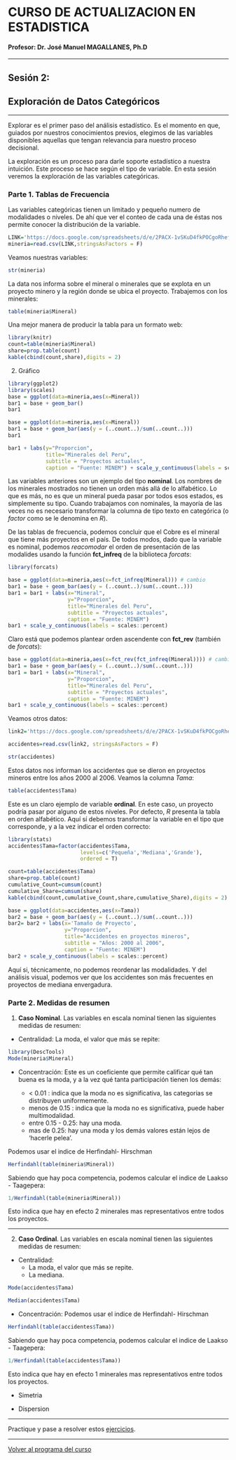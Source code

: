 # CURSO DE ACTUALIZACION EN ESTADISTICA

#### Profesor: Dr. José Manuel MAGALLANES, Ph.D

____

## Sesión 2: 

## **Exploración de Datos Categóricos**

____

Explorar es el primer paso del análisis estadístico. Es el momento en que, guiados por nuestros conocimientos previos, elegimos de las variables disponibles aquellas que tengan relevancia para nuestro proceso decisional.

La exploración es un proceso para darle soporte estadístico a nuestra intuición. Este proceso se hace según el tipo de variable. En esta sesión veremos la exploración de las variables categóricas.

### Parte 1. **Tablas de Frecuencia**

Las variables categóricas tienen un limitado y pequeño numero de modalidades o niveles. De ahí que ver el conteo de cada una de éstas nos permite conocer la distribución de la variable.

```r
LINK='https://docs.google.com/spreadsheets/d/e/2PACX-1vSKuD4fkPOCgoRhefu9cDLzKJe-tkZ8V0EDPihgr2B6PZK3j-MGAfcSyNRQ91hzhuEh_iCebo1-8DWu/pub?gid=775750542&single=true&output=csv'
mineria=read.csv(LINK,stringsAsFactors = F)
```

Veamos nuestras variables:
```r
str(mineria)
```

La data nos informa sobre el mineral o minerales que se explota en un proyecto minero y la región donde se ubica el proyecto. Trabajemos con los minerales:

```r
table(mineria$Mineral)
```

Una mejor manera de producir la tabla para un formato web:

```r
library(knitr)
count=table(mineria$Mineral)
share=prop.table(count)
kable(cbind(count,share),digits = 2)
```



2. Gráfico
```r
library(ggplot2)
library(scales)
base = ggplot(data=mineria,aes(x=Mineral))
bar1 = base + geom_bar()
bar1 
```

```r
base = ggplot(data=mineria,aes(x=Mineral))
bar1 = base + geom_bar(aes(y = (..count..)/sum(..count..)))
bar1 
```


```r
bar1 + labs(y="Proporcion",
            title="Minerales del Peru", 
            subtitle = "Proyectos actuales",
            caption = "Fuente: MINEM") + scale_y_continuous(labels = scales::percent)
```




Las variables anteriores son un ejemplo del tipo **nominal**. Los nombres de los minerales mostrados no tienen un orden más allá de lo alfabético. Lo que es más, no es que un mineral pueda pasar por todos esos estados, es simplemente su tipo. Cuando trabajamos con nominales, la mayoría de las veces no es necesario transformar la columna de tipo texto en categórica (o _factor_ como se le denomina en _R_).

De las tablas de frecuencia, podemos concluir que el Cobre es el mineral que tiene más proyectos en el país. De todos modos, dado que la variable es nominal, podemos _reacomodar_ el orden de presentación de las modalides usando la función **fct_infreq** de la biblioteca _forcats_:

```r
library(forcats)

base = ggplot(data=mineria,aes(x=fct_infreq(Mineral))) # cambio
bar1 = base + geom_bar(aes(y = (..count..)/sum(..count..)))
bar1 = bar1 + labs(x="Mineral",
                   y="Proporcion",
                   title="Minerales del Peru", 
                   subtitle = "Proyectos actuales",
                   caption = "Fuente: MINEM") 
bar1 + scale_y_continuous(labels = scales::percent)

```

Claro está que podemos plantear orden ascendente con **fct_rev** (también de _forcats_):

```r
base = ggplot(data=mineria,aes(x=fct_rev(fct_infreq(Mineral)))) # cambio
bar1 = base + geom_bar(aes(y = (..count..)/sum(..count..)))
bar1 = bar1 + labs(x="Mineral",
                   y="Proporcion",
                   title="Minerales del Peru", 
                   subtitle = "Proyectos actuales",
                   caption = "Fuente: MINEM") 
bar1 + scale_y_continuous(labels = scales::percent)
```

Veamos otros datos:

```r
link2='https://docs.google.com/spreadsheets/d/e/2PACX-1vSKuD4fkPOCgoRhefu9cDLzKJe-tkZ8V0EDPihgr2B6PZK3j-MGAfcSyNRQ91hzhuEh_iCebo1-8DWu/pub?gid=1869012038&single=true&output=csv'

accidentes=read.csv(link2, stringsAsFactors = F)

str(accidentes)
```

Estos datos nos informan los accidentes que se dieron en proyectos mineros entre los años 2000 al 2006. Veamos la columna _Tama_:

```r
table(accidentes$Tama)
```

Este es un claro ejemplo de variable **ordinal**. En este caso, un proyecto podría pasar por alguno de estos niveles. Por defecto, _R_ presenta la tabla en orden alfabético. Aquí sí debemos transformar la variable en el tipo que corresponde, y a la vez indicar el orden correcto:

```r
library(stats)
accidentes$Tama=factor(accidentes$Tama,
                       levels=c('Pequeña','Mediana','Grande'),
                       ordered = T)
```

```r
count=table(accidentes$Tama)
share=prop.table(count)
cumulative_Count=cumsum(count)
cumulative_Share=cumsum(share)
kable(cbind(count,cumulative_Count,share,cumulative_Share),digits = 2)
```


```r
base = ggplot(data=accidentes,aes(x=Tama))
bar2 = base + geom_bar(aes(y = (..count..)/sum(..count..)))
bar2= bar2 + labs(x='Tamaño de Proyecto',
                  y="Proporcion",
                  title="Accidentes en proyectos mineros", 
                  subtitle = "Años: 2000 al 2006",
                  caption = "Fuente: MINEM") 
bar2 + scale_y_continuous(labels = scales::percent)
```

Aquí si, técnicamente, no podemos reordenar las modalidades. Y del análisis visual, podemos ver que los accidentes son más frecuentes en proyectos de mediana envergadura.


### Parte 2. **Medidas de resumen**

1. **Caso Nominal**. Las variables en escala nominal tienen las siguientes medidas de resumen:

* Centralidad: La moda, el valor que más se repite:

```r
library(DescTools)
Mode(mineria$Mineral)
```

* Concentración: Este es un coeficiente que permite calificar qué tan buena es la moda, y a la vez qué tanta participación tienen los demás:

  - < 0.01 : indica que la moda no es significativa, las categorias se distribuyen uniformemente.
  - menos de 0.15 : indica que la moda no es significativa, puede haber multimodalidad.
  - entre 0.15 - 0.25: hay una moda.
  - mas de 0.25: hay una moda y los demás valores están lejos de 'hacerle pelea'.

Podemos usar el indice de Herfindahl- Hirschman

```r
Herfindahl(table(mineria$Mineral))
```

Sabiendo que hay poca competencia, podemos calcular el indice de Laakso - Taagepera:

```r
1/Herfindahl(table(mineria$Mineral))
```

Esto indica que hay en efecto 2 minerales mas representativos entre todos los proyectos.


____

2. **Caso Ordinal**. Las variables en escala nominal tienen las siguientes medidas de resumen:

* Centralidad: 
  - La moda, el valor que más se repite.
  - La mediana.

```r
Mode(accidentes$Tama)
```

  
```r
Median(accidentes$Tama)
```

* Concentración: Podemos usar el indice de Herfindahl- Hirschman

```r
Herfindahl(table(accidentes$Tama))
```

Sabiendo que hay poca competencia, podemos calcular el indice de Laakso - Taagepera:

```r
1/Herfindahl(table(accidentes$Tama))
```

Esto indica que hay en efecto 1 minerales mas representativos entre todos los proyectos.

* Simetria

* Dispersion

____


Practique y pase a resolver estos [ejercicios](https://htmlpreview.github.io/?https://github.com/CoursesAndTutorials/Estadistica/blob/master/sesion1_ejercicio.html).

____

[Volver al programa del curso](https://coursesandtutorials.github.io/Estadistica/)


